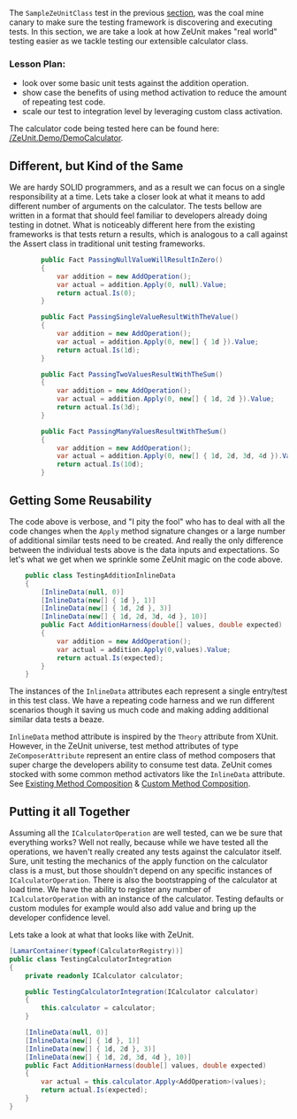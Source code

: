 The `SampleZeUnitClass` test in the previous [section](https://bitcobblers.github.io/ZeUnit/docs/Quick-Start-Guide.html), was the coal mine canary to make sure the testing framework is discovering and executing tests.  In this section, we are take a look at how ZeUnit makes "real world" testing easier as we tackle testing our extensible calculator class. 

### Lesson Plan:
- look over some basic unit tests against the addition operation.
- show case the benefits of using method activation to reduce the amount of repeating test code.
- scale our test to integration level by leveraging custom class activation.


The calculator code being tested here can be found here: [/ZeUnit.Demo/DemoCalculator](https://github.com/bitcobblers/ZeUnit/tree/master/ZeUnit.Demo/DemoCalculator). 

## Different, but Kind of the Same
We are hardy SOLID programmers, and as a result we can focus on a single responsibility at a time.  Lets take a closer look at what it means to add different number of arguments on the calculator.  The tests bellow are written in a format that should feel familiar to developers already doing testing in dotnet.  What is noticeably different here from the existing frameworks is that tests return a results, which is analogous to a call against the Assert class in traditional unit testing frameworks. 

```csharp
        public Fact PassingNullValueWillResultInZero()
        {
            var addition = new AddOperation();
            var actual = addition.Apply(0, null).Value;
            return actual.Is(0);
        }

        public Fact PassingSingleValueResultWithTheValue()
        {
            var addition = new AddOperation();
            var actual = addition.Apply(0, new[] { 1d }).Value;
            return actual.Is(1d);
        }

        public Fact PassingTwoValuesResultWithTheSum()
        {
            var addition = new AddOperation();
            var actual = addition.Apply(0, new[] { 1d, 2d }).Value;
            return actual.Is(3d);
        }

        public Fact PassingManyValuesResultWithTheSum()
        {
            var addition = new AddOperation();
            var actual = addition.Apply(0, new[] { 1d, 2d, 3d, 4d }).Value;
            return actual.Is(10d);
        }
```

## Getting Some Reusability
The code above is verbose, and "I pity the fool" who has to deal with all the code changes when the `Apply` method signature changes or a large number of additional similar tests need to be created. And really the only difference between the individual tests above is the data inputs and expectations.  So let's what we get when we sprinkle some ZeUnit magic on the code above.

```csharp
    public class TestingAdditionInlineData
    {
        [InlineData(null, 0)]
        [InlineData(new[] { 1d }, 1)]
        [InlineData(new[] { 1d, 2d }, 3)]
        [InlineData(new[] { 1d, 2d, 3d, 4d }, 10)]
        public Fact AdditionHarness(double[] values, double expected)
        {
            var addition = new AddOperation();
            var actual = addition.Apply(0,values).Value;
            return actual.Is(expected);
        }
    }
```
The instances of the `InlineData` attributes each represent a single entry/test in this test class.  We have a repeating code harness and we run different scenarios though it saving us much code and making adding additional similar data tests a beaze.

`InlineData` method attribute is inspired by the `Theory` attribute from XUnit. However, in the ZeUnit universe, test method attributes of type `ZeComposerAttribute` represent an entire class of method composers that super charge the developers ability to consume test data.  ZeUnit comes stocked with some common method activators like the `InlineData` attribute.  See [Existing Method Composition](https://bitcobblers.github.io/ZeUnit/docs/Existing-Method-Composition.html) & [Custom Method Composition](https://bitcobblers.github.io/ZeUnit/docs/Custom-Method-Composition.html).

## Putting it all Together
Assuming all the `ICalculatorOperation` are well tested, can we be sure that everything works?  Well not really, because while we have tested all the operations, we haven't really created any tests against the calculator itself.   Sure, unit testing the mechanics of the apply function on the calculator class is a must, but those shouldn't depend on any specific instances of `ICalculatorOperation`.  There is also the bootstrapping of the calculator at load time.  We have the ability to register any number of `ICalculatorOperation` with an instance of the calculator.  Testing defaults or custom modules for example would also add value and bring up the developer confidence level.

Lets take a look at what that looks like with ZeUnit.

```csharp
[LamarContainer(typeof(CalculatorRegistry))]
public class TestingCalculatorIntegration
{
    private readonly ICalculator calculator;

    public TestingCalculatorIntegration(ICalculator calculator)
    {
        this.calculator = calculator;
    }

    [InlineData(null, 0)]
    [InlineData(new[] { 1d }, 1)]
    [InlineData(new[] { 1d, 2d }, 3)]
    [InlineData(new[] { 1d, 2d, 3d, 4d }, 10)]
    public Fact AdditionHarness(double[] values, double expected)
    {            
        var actual = this.calculator.Apply<AddOperation>(values);
        return actual.Is(expected);
    }
}
```